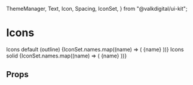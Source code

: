   ThemeManager,
  Text,
  Icon,
  Spacing,
  IconSet,
} from "@valkdigital/ui-kit";

<Meta title="Icons" />

# Icons

<Preview>
  <Story
    name="Icons"
    parameters={{
      design: {
        type: "figma",
        url:
          "https://www.figma.com/file/KVbqwH1I4lStgUwTK4Wr8z/App-Design-System?node-id=1304%3A6046",
      },
    }}
  >
    <View
      style={{
        flexDirection: "column",
        flexWrap: "wrap",
        overflow: "hidden",
        paddingHorizontal: Spacing.sp1,
        paddingTop: Spacing.sp1,
      }}
    >
      <Text type="h2">Icons default (outline)</Text>
      <View
        style={{
          alignItems: "flex-start",
          display: "flex",
          flexDirection: "row",
          flexWrap: "wrap",
          maxWidth: 1400,
        }}
      >
        {IconSet.names.map((name) => (
          <View
            style={{
              borderWidth: 1,
              borderColor: "black",
              borderStyle: "solid",
              display: "flex",
              margin: Spacing.sp1,
              flexDirection: "column",
              padding: Spacing.sp1,
            }}
            key={`${name}-wrapper`}
          >
            <Text type="h4">{name}</Text>
            <Icon name={name} size="small" />
            <Icon name={name} size="medium" />
            <Icon name={name} size="large" />
            <Icon name={name} size="xlarge" />
          </View>
        ))}
      </View>
      <Text type="h2">Icons solid</Text>
      <View
        style={{
          alignItems: "flex-start",
          display: "flex",
          flexDirection: "row",
          flexWrap: "wrap",
          maxWidth: 1400,
        }}
      >
        {IconSet.names.map((name) => (
          <View
            style={{
              borderWidth: 1,
              borderColor: "black",
              borderStyle: "solid",
              display: "flex",
              margin: Spacing.sp1,
              flexDirection: "column",
              padding: Spacing.sp1,
            }}
            key={`${name}-wrapper`}
          >
            <Text type="h4">{name}</Text>
            <Icon name={name} size="small" solid={true} />
            <Icon name={name} size="medium" solid={true} />
            <Icon name={name} size="large" solid={true} />
            <Icon name={name} size="xlarge" solid={true} />
          </View>
        ))}
      </View>
    </View>
  </Story>
</Preview>

## Props

<Props of={Icon} />
